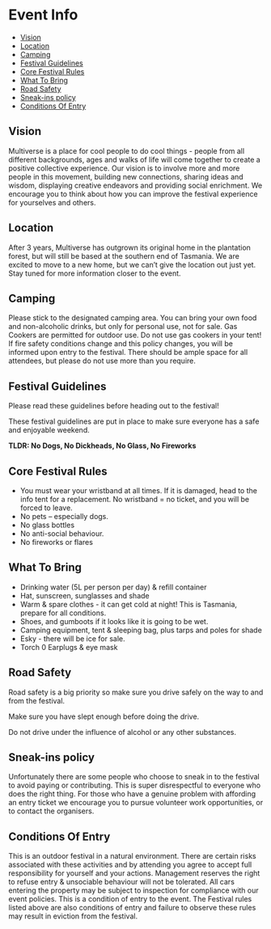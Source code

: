 # Event Info

- [Vision](#vision)
- [Location](#location)
- [Camping](#camping)
- [Festival Guidelines](#festival-guidelines)
- [Core Festival Rules](#core-festival-rules)
- [What To Bring](#what-to-bring)
- [Road Safety](#road-safety)
- [Sneak-ins policy](#sneak-ins-policy)
- [Conditions Of Entry](#conditions-of-entry)

## Vision

Multiverse is a place for cool people to do cool things - people from all different backgrounds, ages and walks of life will come together to create a positive collective experience. Our vision is to involve more and more people in this movement, building new connections, sharing ideas and wisdom, displaying creative endeavors and providing social enrichment. We encourage you to think about how you can improve the festival experience for yourselves and others.

## Location

After 3 years, Multiverse has outgrown its original home in the plantation forest, but will still be based at the southern end of Tasmania. We are excited to move to a new home, but we can’t give the location out just yet. Stay tuned for more information closer to the event.

## Camping

Please stick to the designated camping area. You can bring your own food and non-alcoholic drinks, but only for personal use, not for sale. Gas Cookers are permitted for outdoor use. Do not use gas cookers in your tent! If fire safety conditions change and this policy changes, you will be informed upon entry to the festival. There should be ample space for all attendees, but please do not use more than you require.

## Festival Guidelines

Please read these guidelines before heading out to the festival!

These festival guidelines are put in place to make sure everyone has a safe and enjoyable weekend.

**TLDR: No Dogs, No Dickheads, No Glass, No Fireworks**

## Core Festival Rules

- You must wear your wristband at all times. If it is damaged, head to the info tent for a replacement. No wristband = no ticket, and you will be forced to leave.
- No pets – especially dogs.
- No glass bottles
- No anti-social behaviour.
- No fireworks or flares

## What To Bring

- Drinking water (5L per person per day) & refill container
- Hat, sunscreen, sunglasses and shade
- Warm & spare clothes - it can get cold at night! This is Tasmania, prepare for all conditions.
- Shoes, and gumboots if it looks like it is going to be wet.
- Camping equipment, tent & sleeping bag, plus tarps and poles for shade
- Esky - there will be ice for sale.
- Torch
  0 Earplugs & eye mask

## Road Safety

Road safety is a big priority so make sure you drive safely on the way to and from the festival.

Make sure you have slept enough before doing the drive.

Do not drive under the influence of alcohol or any other substances.

## Sneak-ins policy

Unfortunately there are some people who choose to sneak in to the festival to avoid paying or contributing. This is super disrespectful to everyone who does the right thing. For those who have a genuine problem with affording an entry ticket we encourage you to pursue volunteer work opportunities, or to contact the organisers.

## Conditions Of Entry

This is an outdoor festival in a natural environment. There are certain risks associated with these activities and by attending you agree to accept full responsibility for yourself and your actions. Management reserves the right to refuse entry & unsociable behaviour will not be tolerated. All cars entering the property may be subject to inspection for compliance with our event policies. This is a condition of entry to the event. The Festival rules listed above are also conditions of entry and failure to observe these rules may result in eviction from the festival.
